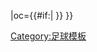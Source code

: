 {{fb team |t=鄧弗姆林 |tan=邓弗姆林足球俱乐部 |tc=SCO |abb={{#if:{{{abb|}}}|DNF{{0}}}} |oc={{#if:{{{oc|}}}|{{{oc}}} }} }}<!--
--><noinclude>[[Category:足球模板]]</noinclude>